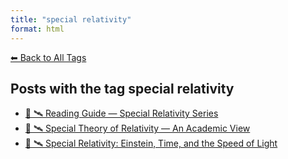 ```yaml
---
title: "special relativity"
format: html
---
```


[⬅ Back to All Tags](../tags.qmd)

## Posts with the tag **special relativity**

- [🧭 🛰️ Reading Guide — Special Relativity Series](/posts/physics/guide-special-relativity.html)
- [📘 🛰️ Special Theory of Relativity — An Academic View](/posts/physics/special-relativity-academics.html)
- [📘 🛰️ Special Relativity: Einstein, Time, and the Speed of Light](/posts/physics/special-relativity.html)
